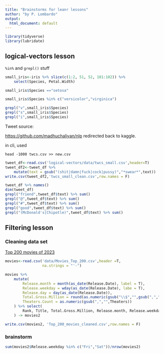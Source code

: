 ```yaml
---
title: "Brainstorms for leanr lessons"
author: "by P. Lombardo"
output:
  html_document: default
---
```

```r
library(tidyverse)
library(lubridate)
```


## logical-vectors lesson
`%in%` and `grepl()` stuff
```r
small_iris<-iris %>% slice(c(1:2, 51, 52, 101:102)) %>%
    select(Species, Petal.Width)

small_iris$Species =="setosa"

small_iris$Species %in% c("versicolor","virginica")

grepl("v",small_iris$Species)
grepl("s",small_iris$Species)
grepl("i",small_iris$Species)
```

Tweet source:

[https://github.com/madhuchaliyan/nlp](https://github.com/madhuchaliyan/nlp)
redirected back to kaggle.

in cli, used 
```
head -1000 twcs.csv >> new.csv
```

```r
tweet_df<-read.csv('logical-vectors/data/twcs_small.csv',header=T)
tweet_df2<-tweet_df %>%
    mutate(text = gsub("(shit|damn|fuck|cock|pussy)","*swear*",text))
write.csv(tweet_df2,'twcs_small_clean.csv',row.names = F)
```

```r
tweet_df %>% names()
dim(tweet_df)
grepl("friend",tweet_df$text) %>% sum()
grepl("@",tweet_df$text) %>% sum()
grepl("#",tweet_df$text) %>% sum()
grepl("good",tweet_df$text) %>% sum()
grepl("(McDonald's|Chipotle)",tweet_df$text) %>% sum()

```




## Filtering lesson

### Cleaning data set 
[Top 200 movies of 2023](https://www.kaggle.com/datasets/mohammadrizwansajjad/top-200-movies-of-2023) 

```r
movies<-read.csv('data/Movies_Top_200.csv',header =T,
                 na.strings = "'-")
```

```r
movies %>%
    mutate(
        Release.month = month(as_date(Release.Date), label = T),
        Release.weekday = wday(as_date(Release.Date), labe = T),
        Release.day = day(as_date(Release.Date)),
        Total.Gross.Million = round(as.numeric(gsub("\\$","",gsub(",","",Total.Gross)))/1000000,2),
        Theaters.Count = as.numeric(gsub(",","",Theaters))
    ) %>% select(
        Rank, Title, Total.Gross.Million, Release.month, Release.weekday, Release.day, Theaters.Count, Distributor
    ) -> movies2
```

```r
write.csv(movies2, 'Top_200_movies_cleaned.csv',row.names = F)
```

### brainstorm
```r
sum(movies2$Release.weekday %in% c("Fri","Sat"))/nrow(movies2)
```

